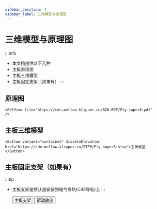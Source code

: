 ```yaml
---
sidebar_position: 7
sidebar_label: 三维模型与原理图
---
```




# 三维模型与原理图

:::info
* 本文档提供以下几种
* 主板原理图
* 主板三维模型
* 主板固定支架（如果有）
:::

## 原理图

    <PdfView file="https://cdn.mellow.klipper.cn/SCH-PDF/Fly-super8.pdf" />


## 主板三维模型

    <Button variant="contained" disableElevation href="https://cdn.mellow.klipper.cn/STEP/Fly-super8.step">主板模型</Button>


## 主板固定支架（如果有）

:::tip
* 主板支架是默认是安装到电气导轨(C45导轨)上
:::

    <Button variant="contained" disableElevation href="https://www.printables.com/model/351445-snakeoilxys-mellow-super-8-din-mounter-remix">主板支架</Button>
    <Button variant="contained" disableElevation href="https://www.printables.com/model/521770-voron-mellow-super8-pro-drives-dual-fans">驱动散热</Button>   
